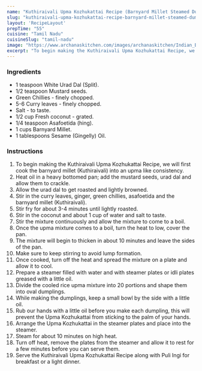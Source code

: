 ---
name: "Kuthiraivali Upma Kozhukattai Recipe (Barnyard Millet Steamed Dumplings)"
slug: "kuthiraivali-upma-kozhukattai-recipe-barnyard-millet-steamed-dumplings"
layout: 'RecipeLayout'
prepTime: "55"
cuisine: "Tamil Nadu"
cuisineSlug: "tamil-nadu"
image: "https://www.archanaskitchen.com/images/archanaskitchen/Indian_Breakfast_Tiffins/Barnyard_Millet_Upma_Kozhukattai_Recipe_Kuthiraivali-2.jpg"
excerpt: "To begin making the Kuthiraivali Upma Kozhukattai Recipe, we will first cook the barnyard millet Kuthiraivali into an upma like consistency"
---

### Ingredients

- 1 teaspoon White Urad Dal (Split).
- 1/2 teaspoon Mustard seeds.
- Green Chillies - finely chopped.
- 5-6 Curry leaves - finely chopped.
- Salt - to taste.
- 1/2 cup Fresh coconut - grated.
- 1/4 teaspoon Asafoetida (hing).
- 1 cups Barnyard Millet.
- 1 tablespoons Sesame (Gingelly) Oil.

### Instructions

1. To begin making the Kuthiraivali Upma Kozhukattai Recipe, we will first cook the barnyard millet (Kuthiraivali) into an upma like consistency.
1. Heat oil in a heavy bottomed pan; add the mustard seeds, urad dal and allow them to crackle.
1. Allow the urad dal to get roasted and lightly browned.
1. Stir in the curry leaves, ginger, green chillies, asafoetida and the barnyard millet (Kuthiraivali).
1. Stir fry for about 3-4 minutes until lightly roasted.
1. Stir in the coconut and about 1 cup of water and salt to taste.
1. Stir the mixture continuously and allow the mixture to come to a boil.
1. Once the upma mixture comes to a boil, turn the heat to low, cover the pan.
1. The mixture will begin to thicken in about 10 minutes and leave the sides of the pan.
1. Make sure to keep stirring to avoid lump formation.
1. Once cooked, turn off the heat and spread the mixture on a plate and allow it to cool.
1. Prepare a steamer filled with water and with steamer plates or idli plates greased with a little oil.
1. Divide the cooled rice upma mixture into 20 portions and shape them into oval dumplings.
1. While making the dumplings, keep a small bowl by the side with a little oil.
1. Rub our hands with a little oil before you make each dumpling, this will prevent the Upma Kozhukattai from sticking to the palm of your hands.
1. Arrange the Upma Kozhukattai in the steamer plates and place into the steamer.
1. Steam for about 10 minutes on high heat.
1. Turn off heat, remove the plates from the steamer and allow it to rest for a few minutes before you can serve them.
1. Serve the Kuthiraivali Upma Kozhukattai Recipe along with Puli Ingi for breakfast or a light dinner.
